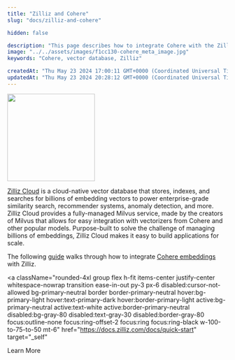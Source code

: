 ```yaml
---
title: "Zilliz and Cohere"
slug: "docs/zilliz-and-cohere"

hidden: false

description: "This page describes how to integrate Cohere with the Zilliz database."
image: "../../assets/images/f1cc130-cohere_meta_image.jpg"  
keywords: "Cohere, vector database, Zilliz"

createdAt: "Thu May 23 2024 17:00:11 GMT+0000 (Coordinated Universal Time)"
updatedAt: "Thu May 23 2024 20:28:12 GMT+0000 (Coordinated Universal Time)"
---
```


<img src="../../../assets/images/3cb9160-zilliz-logo.png" width="200px" height="auto" class="light-bg" />

[Zilliz Cloud](https://zilliz.com/cloud) is a cloud-native vector database that stores, indexes, and searches for billions of embedding vectors to power enterprise-grade similarity search, recommender systems, anomaly detection, and more. Zilliz Cloud provides a fully-managed Milvus service, made by the creators of Milvus that allows for easy integration with vectorizers from Cohere and other popular models. Purpose-built to solve the challenge of managing billions of embeddings, Zilliz Cloud makes it easy to build applications for scale.

The following [guide](https://docs.zilliz.com/docs/question-answering-using-zilliz-cloud-and-cohere) walks through how to integrate [Cohere embeddings](/docs/embeddings) with Zilliz.

<a
  className="rounded-4xl group flex h-fit items-center justify-center whitespace-nowrap transition ease-in-out py-3 px-6 disabled:cursor-not-allowed bg-primary-neutral border border-primary-neutral hover:bg-primary-light hover:text-primary-dark hover:border-primary-light active:bg-primary-neutral active:text-white active:border-primary-neutral disabled:bg-gray-80 disabled:text-gray-30 disabled:border-gray-80 focus:outline-none focus:ring-offset-2 focus:ring focus:ring-black w-100-to-75-to-50 mt-6"
  href="https://docs.zilliz.com/docs/quick-start"
  target="_self"
>
  <span className="text-sm lg:text-base">Learn More</span>
</a>
